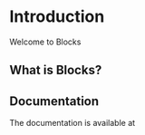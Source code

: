 # Introduction
 
Welcome to Blocks

## What is Blocks?



## Documentation

The documentation is available at 
